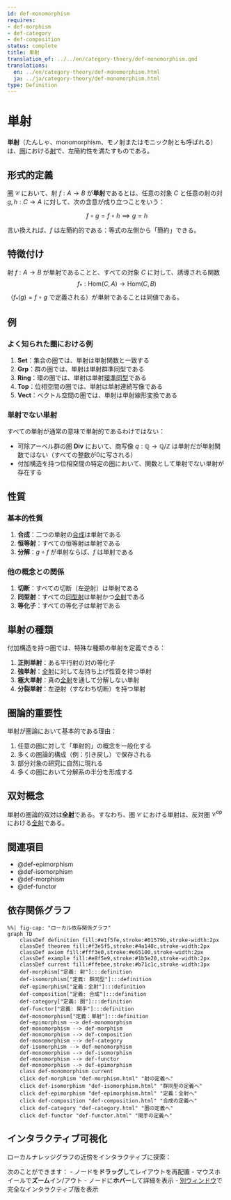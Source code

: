 ```yaml
---
id: def-monomorphism
requires:
- def-morphism
- def-category
- def-composition
status: complete
title: 単射
translation_of: ../../en/category-theory/def-monomorphism.qmd
translations:
  en: ../en/category-theory/def-monomorphism.html
  ja: ../ja/category-theory/def-monomorphism.html
type: Definition
---
```


# 単射 {#def-monomorphism}

**単射**（たんしゃ、monomorphism、モノ射またはモニック射とも呼ばれる）は、[圏](def-category.qmd)における[射](def-morphism.qmd)で、左簡約性を満たすものである。

## 形式的定義

[圏](def-category.qmd) $\mathcal{C}$ において、射 $f: A \to B$ が**単射**であるとは、任意の対象 $C$ と任意の射の対 $g, h: C \to A$ に対して、次の含意が成り立つことをいう：

$$f \circ g = f \circ h \implies g = h$$

言い換えれば、$f$ は左簡約的である：等式の左側から「簡約」できる。

## 特徴付け

射 $f: A \to B$ が単射であることと、すべての対象 $C$ に対して、誘導される関数
$$f_*: \text{Hom}(C, A) \to \text{Hom}(C, B)$$
（$f_*(g) = f \circ g$ で定義される）が単射であることは同値である。

## 例

### よく知られた圏における例

1. **Set**：集合の圏では、単射は単射関数と一致する
2. **Grp**：群の圏では、単射は単射群準同型である
3. **Ring**：環の圏では、単射は単射[環準同型](../algebra/def-ring-homomorphism.qmd)である
4. **Top**：位相空間の圏では、単射は単射連続写像である
5. **Vect**：ベクトル空間の圏では、単射は単射線形変換である

### 単射でない単射

すべての単射が通常の意味で単射的であるわけではない：

- 可除アーベル群の圏 **Div** において、商写像 $q: \mathbb{Q} \to \mathbb{Q}/\mathbb{Z}$ は単射だが単射関数ではない（すべての整数が0に写される）
- 付加構造を持つ位相空間の特定の圏において、関数として単射でない単射が存在する

## 性質

### 基本的性質

1. **合成**：二つの単射の[合成](def-composition.qmd)は単射である
2. **恒等射**：すべての恒等射は単射である
3. **分解**：$g \circ f$ が単射ならば、$f$ は単射である

### 他の概念との関係

1. **切断**：すべての切断（左逆射）は単射である
2. **同型射**：すべての[同型射](def-isomorphism.qmd)は単射かつ[全射](def-epimorphism.qmd)である
3. **等化子**：すべての等化子は単射である

## 単射の種類

付加構造を持つ圏では、特殊な種類の単射を定義できる：

1. **正則単射**：ある平行射の対の等化子
2. **強単射**：[全射](def-epimorphism.qmd)に対して左持ち上げ性質を持つ単射
3. **極大単射**：真の[全射](def-epimorphism.qmd)を通して分解しない単射
4. **分裂単射**：左逆射（すなわち切断）を持つ単射

## 圏論的重要性

単射が圏論において基本的である理由：

1. 任意の圏に対して「単射的」の概念を一般化する
2. 多くの圏論的構成（例：引き戻し）で保存される
3. 部分対象の研究に自然に現れる
4. 多くの圏において分解系の半分を形成する

## 双対概念

単射の圏論的双対は**[全射](def-epimorphism.qmd)**である。すなわち、圏 $\mathcal{C}$ における単射は、反対圏 $\mathcal{C}^{\text{op}}$ における[全射](def-epimorphism.qmd)である。

## 関連項目

- @def-epimorphism
- @def-isomorphism
- @def-morphism
- @def-functor

## 依存関係グラフ

```mermaid
%%| fig-cap: "ローカル依存関係グラフ"
graph TD
    classDef definition fill:#e1f5fe,stroke:#01579b,stroke-width:2px
    classDef theorem fill:#f3e5f5,stroke:#4a148c,stroke-width:2px
    classDef axiom fill:#fff3e0,stroke:#e65100,stroke-width:2px
    classDef example fill:#e8f5e9,stroke:#1b5e20,stroke-width:2px
    classDef current fill:#ffebee,stroke:#b71c1c,stroke-width:3px
    def-morphism["定義: 射"]:::definition
    def-isomorphism["定義: 群同型"]:::definition
    def-epimorphism["定義：全射"]:::definition
    def-composition["定義: 合成"]:::definition
    def-category["定義: 圏"]:::definition
    def-functor["定義: 関手"]:::definition
    def-monomorphism["定義：単射"]:::definition
    def-epimorphism --> def-monomorphism
    def-monomorphism --> def-morphism
    def-monomorphism --> def-composition
    def-monomorphism --> def-category
    def-isomorphism --> def-monomorphism
    def-monomorphism --> def-isomorphism
    def-monomorphism --> def-functor
    def-monomorphism --> def-epimorphism
    class def-monomorphism current
    click def-morphism "def-morphism.html" "射の定義へ"
    click def-isomorphism "def-isomorphism.html" "群同型の定義へ"
    click def-epimorphism "def-epimorphism.html" "定義：全射へ"
    click def-composition "def-composition.html" "合成の定義へ"
    click def-category "def-category.html" "圏の定義へ"
    click def-functor "def-functor.html" "関手の定義へ"
```

## インタラクティブ可視化

ローカルナレッジグラフの近傍をインタラクティブに探索：

::: {.graph-viz data-id="def-monomorphism" data-width="700" data-height="500"}
:::

次のことができます：
- ノードを**ドラッグ**してレイアウトを再配置
- マウスホイールで**ズーム**イン/アウト
- ノードに**ホバー**して詳細を表示
- [別ウィンドウ](../../output/interactive/ja/def-monomorphism.html){target="_blank"}で完全なインタラクティブ版を表示
